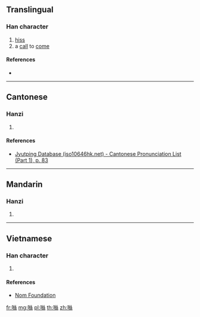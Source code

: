 {{also|咝}}
==Translingual==

===Han character===
{{Han char|rn=30|rad=口|as=12|sn=15|four=|canj=RVFF|ids=⿰口絲}}

# [[hiss]]
# a [[call]] to [[come]]

====References====
* {{Han ref|kx=0209.151|hdz=10687.180|uh=565D|ud=22109}}

----

==Cantonese==

===Hanzi===
{{yue-hanzi|jyut=[[si1]]|y=si1}}

# {{defn|lang=yue|sort=口12}}

====References====
* [http://www.iso10646hk.net/jp/document/download.jsp Jyutping Database (iso10646hk.net) - Cantonese Pronunciation List (Part 1), p. 83]

----

==Mandarin==

===Hanzi===
{{cmn-hanzi|sim=咝|pin=[[sī]] ([[si1]])|wg=ssu<sup>1</sup>}}

# {{defn|lang=cmn|sort=口12}}

----

==Vietnamese==

===Han character===
{{vi-hantu|[[ti]]|rs=口12}}

# {{defn|lang=vi|sort=口12}}

====References====
* [http://nomfoundation.org/common/nom_details.php?codepoint=565d Nom Foundation]

[[fr:噝]]
[[mg:噝]]
[[pl:噝]]
[[th:噝]]
[[zh:噝]]
